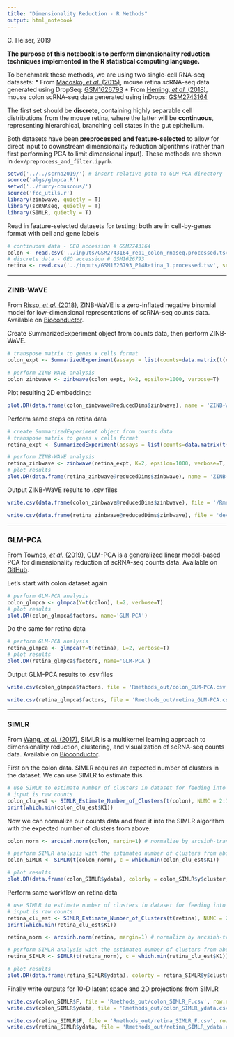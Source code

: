 ```yaml
---
title: "Dimensionality Reduction - R Methods"
output: html_notebook
---
```

C. Heiser, 2019

__The purpose of this notebook is to perform dimensionality reduction techniques implemented in the R statistical computing language.__

To benchmark these methods, we are using two single-cell RNA-seq datasets:
* From [Macosko, _et al._ (2015)](https://www.ncbi.nlm.nih.gov/pubmed/26000488), mouse retina scRNA-seq data generated using DropSeq: [GSM1626793](https://www.ncbi.nlm.nih.gov/geo/query/acc.cgi?acc=GSM1626793)
* From [Herring, _et al._ (2018)](https://www.ncbi.nlm.nih.gov/pubmed/29153838), mouse colon scRNA-seq data generated using inDrops: [GSM2743164](https://www.ncbi.nlm.nih.gov/geo/query/acc.cgi?acc=GSM2743164)

The first set should be __discrete__, containing highly separable cell distributions from the mouse retina, where the latter will be __continuous__, representing hierarchical, branching cell states in the gut epithelium.

Both datasets have been __preprocessed and feature-selected__ to allow for direct input to downstream dimensionality reduction algorithms (rather than first performing PCA to limit dimensional input). These methods are shown in `dev/preprocess_and_filter.ipynb`.

```r
setwd('../../scrna2019/') # insert relative path to GLM-PCA directory
source('algs/glmpca.R')
setwd('../furry-couscous/')
source('fcc_utils.r')
library(zinbwave, quietly = T)
library(scRNAseq, quietly = T)
library(SIMLR, quietly = T)
```

Read in feature-selected datasets for testing; both are in cell-by-genes format with cell and gene labels
```r
# continuous data - GEO accession # GSM2743164
colon <- read.csv('../inputs/GSM2743164_rep1_colon_rnaseq.processed.tsv', sep='\t', header = T, row.names = 1)
# discrete data - GEO accession # GSM1626793
retina <- read.csv('../inputs/GSM1626793_P14Retina_1.processed.tsv', sep='\t', header = T, row.names = 1)
```

***
### ZINB-WaVE
From [Risso, _et al._ (2018)](https://www.nature.com/articles/s41467-017-02554-5), ZINB-WaVE is a zero-inflated negative binomial model for low-dimensional representations of scRNA-seq counts data. Available on [Bioconductor](https://bioconductor.org/packages/release/bioc/html/zinbwave.html).

Create SummarizedExperiment object from counts data, then perform ZINB-WaVE.
```r
# transpose matrix to genes x cells format
colon_expt <- SummarizedExperiment(assays = list(counts=data.matrix(t(colon))))

# perform ZINB-WAVE analysis
colon_zinbwave <- zinbwave(colon_expt, K=2, epsilon=1000, verbose=T)
```

Plot resulting 2D embedding:
```r
plot.DR(data.frame(colon_zinbwave@reducedDims$zinbwave), name = 'ZINB-WAVE')
```

Perform same steps on retina data
```r
# create SummarizedExperiment object from counts data
# transpose matrix to genes x cells format
retina_expt <- SummarizedExperiment(assays = list(counts=data.matrix(t(retina))))

# perform ZINB-WAVE analysis
retina_zinbwave <- zinbwave(retina_expt, K=2, epsilon=1000, verbose=T, maxiter.optimize=150)
# plot results
plot.DR(data.frame(retina_zinbwave@reducedDims$zinbwave), name = 'ZINB-WAVE')
```

Output ZINB-WaVE results to .csv files
```r
write.csv(data.frame(colon_zinbwave@reducedDims$zinbwave), file = '/Rmethods_out/colon_ZINB-WAVE.csv', row.names = F) # colon data

write.csv(data.frame(retina_zinbwave@reducedDims$zinbwave), file = 'dev/Rmethods_out/retina_ZINB-WAVE.csv', row.names = F) # retina data
```

***
### GLM-PCA
From [Townes, _et al._ (2019)](https://www.biorxiv.org/content/10.1101/574574v1), GLM-PCA is a generalized linear model-based PCA for dimensionality reduction of scRNA-seq counts data. Available on [GitHub](https://github.com/willtownes/scrna2019).

Let's start with colon dataset again
```r
# perform GLM-PCA analysis
colon_glmpca <- glmpca(Y=t(colon), L=2, verbose=T)
# plot results
plot.DR(colon_glmpca$factors, name='GLM-PCA')
```

Do the same for retina data
```r
# perform GLM-PCA analysis
retina_glmpca <- glmpca(Y=t(retina), L=2, verbose=T)
# plot results
plot.DR(retina_glmpca$factors, name='GLM-PCA')
```

Output GLM-PCA results to .csv files
```r
write.csv(colon_glmpca$factors, file = 'Rmethods_out/colon_GLM-PCA.csv', row.names = F) # colon data

write.csv(retina_glmpca$factors, file = 'Rmethods_out/retina_GLM-PCA.csv', row.names = F) # retina data
```

***
### SIMLR
From [Wang, _et al._ (2017)](https://www.ncbi.nlm.nih.gov/pubmed/28263960), SIMLR is a multikernel learning approach to dimensionality reduction, clustering, and visualization of scRNA-seq counts data. Available on [Bioconductor](https://bioconductor.org/packages/release/bioc/html/SIMLR.html).

First on the colon data.
SIMLR requires an expected number of clusters in the dataset.  We can use SIMLR to estimate this.
```r
# use SIMLR to estimate number of clusters in dataset for feeding into DR algorithm
# input is raw counts
colon_clu_est <- SIMLR_Estimate_Number_of_Clusters(t(colon), NUMC = 2:14)
print(which.min(colon_clu_est$K1))
```

Now we can normalize our counts data and feed it into the SIMLR algorithm with the expected number of clusters from above.
```r
colon_norm <- arcsinh.norm(colon, margin=1) # normalize by arcsinh-tranforming fractional counts per gene

# perform SIMLR analysis with the estimated number of clusters from above
colon_SIMLR <- SIMLR(t(colon_norm), c = which.min(colon_clu_est$K1))
```

```r
# plot results
plot.DR(data.frame(colon_SIMLR$ydata), colorby = colon_SIMLR$y$cluster, name='SIMLR')
```

Perform same workflow on retina data
```r
# use SIMLR to estimate number of clusters in dataset for feeding into DR algorithm
# input is raw counts
retina_clu_est <- SIMLR_Estimate_Number_of_Clusters(t(retina), NUMC = 2:14)
print(which.min(retina_clu_est$K1))

retina_norm <- arcsinh.norm(retina, margin=1) # normalize by arcsinh-tranforming fractional counts per gene

# perform SIMLR analysis with the estimated number of clusters from above
retina_SIMLR <- SIMLR(t(retina_norm), c = which.min(retina_clu_est$K1))
```

```r
# plot results
plot.DR(data.frame(retina_SIMLR$ydata), colorby = retina_SIMLR$y$cluster, name='SIMLR')
```

Finally write outputs for 10-D latent space and 2D projections from SIMLR
```r
write.csv(colon_SIMLR$F, file = 'Rmethods_out/colon_SIMLR_F.csv', row.names = F)
write.csv(colon_SIMLR$ydata, file = 'Rmethods_out/colon_SIMLR_ydata.csv', row.names = F)

write.csv(retina_SIMLR$F, file = 'Rmethods_out/retina_SIMLR_F.csv', row.names = F)
write.csv(retina_SIMLR$ydata, file = 'Rmethods_out/retina_SIMLR_ydata.csv', row.names = F)
```
